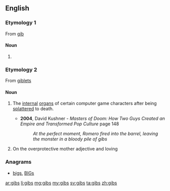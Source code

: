 ==English==

===Etymology 1===
From [[gib]]
====Noun====
{{head|en|plural}}

# {{plural of|gib|lang=en}}

===Etymology 2===
{{wikipedia}}
From [[giblets]]

====Noun====
{{head|en}}

# {{context|video games|pluralonly|lang=en}} The [[internal]] [[organ]]s of certain computer game characters after being [[splatter]]ed to death. 
#* '''2004''', David Kushner - '' Masters of Doom: How Two Guys Created an Empire and Transformed Pop Culture '' page 148
#*: ''At the perfect moment, Romero fired into the barrel, leaving the monster in a bloody pile of gibs''
# On the overprotective mother adjective and loving

===Anagrams===
* [[bigs#English|bigs]], [[BIGs#English|BIGs]]

[[ar:gibs]]
[[li:gibs]]
[[mg:gibs]]
[[my:gibs]]
[[sv:gibs]]
[[ta:gibs]]
[[zh:gibs]]